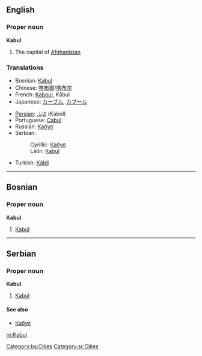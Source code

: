 ==English==
===Proper noun===
'''Kabul'''
# The capital of [[Afghanistan]]

===Translations===
{{top}}
*Bosnian: [[Kabul#Bosnian|Kabul]] {{m}}
*Chinese: [[喀布爾]]/[[喀布尔]]
*French: [[Kaboul]], K&#0257;bul
*Japanese: [[カーブル]], [[カブール]]
{{mid}}
*[[Persian]]: [[كابل]] (Kabol)
*Portuguese: [[Cabul]]
*Russian: [[Кабул]] {{m}}
*Serbian:
*:Cyrillic: [[Кабул#Serbian|Кабул]] {{m}}
*:Latin: [[Kabul#Serbian|Kabul]] {{m}}
*Turkish: [[Kâbil]]
{{bottom}}

----

==Bosnian==
===Proper noun===
'''Kabul''' {{m}}
#[[Kabul#English|Kabul]]
[[Category:bs:Cities]]

----

==Serbian==
===Proper noun===
'''Kabul''' {{m}}
#[[Kabul#English|Kabul]]
====See also====
*[[Кабул#Serbian|Кабул]]
[[Category:sr:Cities]]

[[ro:Kabul]]